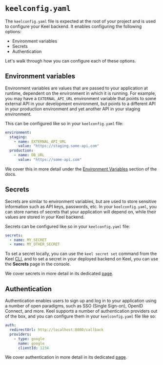 # `keelconfig.yaml`

The `keelconfig.yaml` file is expected at the root of your project and is used to configure your Keel backend. It enables configuring the following options:

- Environment variables
- Secrets 
- Authentication

Let's walk through how you can configure each of these options.

## Environment variables

Environment variables are values that are passed to your application at runtime, dependent on the environment in which it is running. For example, you may have a `EXTERNAL_API_URL` environment variable that points to some external API in your development environment, but points to a different API in your production environment and yet another API in your staging environment.

This can be configured like so in your `keelconfig.yaml` file:

```yaml
environment:
  staging:
    - name: EXTERNAL_API_URL
      value: "https://staging.some-api.com"
  production:
    - name: DB_URL
      value: "https://some-api.com"
```

We cover this in more detail under the [Environment Variables](/envvars) section of the docs.

## Secrets

Secrets are similar to environment variables, but are used to store sensitive information such as API keys, passwords, etc. In your `keelconfig.yaml`, you can store names of secrets that your application will depend on, while their values are stored in your Keel backend.

Secrets can be configured like so in your `keelconfig.yaml` file:

```yaml filename="keelconfig.yaml"
secrets:
  - name: MY_SECRET
  - name: MY_OTHER_SECRET
```

To set a secret locally, you can use the `keel secret set` command from the Keel [CLI](/cli), and to set a secret in your deployed backend on Keel, you can use the **Secrets** page in the console.

We cover secrets in more detail in its dedicated [page](/secrets).

## Authentication

Authentication enables users to sign up and log in to your application using a number of open paradigms, such as SSO (Single Sign-on), OpenID Connect, and more. Keel supports a number of authentication providers out of the box, and you can configure them in your `keelconfig.yaml` file like so:

```yaml filename="keelconfig.yaml"
auth:
  redirectUrl: http://localhost:8000/callback
  providers:
    - type: google
      name: google
      clientId: 1234
```

We cover authentication in more detail in its dedicated [page](/authentication).